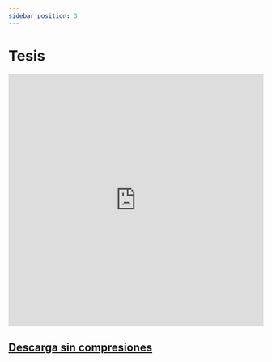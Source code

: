 ```yaml
---
sidebar_position: 3
---
```


# Tesis

<embed src="https://github.com/roicort/OrbitalClustering/raw/main/TesisLaTeX/Compressed.pdf" type="application/pdf" width="100%" height="500vh"></embed>

## [Descarga sin compresiones](https://github.com/roicort/OrbitalClustering/raw/main/TesisLaTeX/LaTeX.pdf)